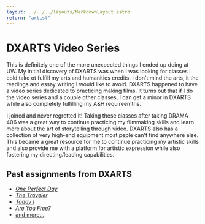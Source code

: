 ```yaml
---
layout: ../../../layouts/MarkdownLayout.astro
return: "artist"
---
```

# DXARTS Video Series

This is definitely one of the more unexpected things I ended up doing at UW. My initial discovery of DXARTS was when I was looking for classes I cold take ot fulfill my arts and humanities credits. I don't mind the arts, it the readings and essay writing I would like to avoid. DXARTS happened to have a video series dedicated to practicing making films. It turns out that if I do the video series and a couple other classes, I can get a minor in DXARTS while also completely fulfilling my A&H requireemtns.

I joined and never regretted it! Taking these classes after taking DRAMA 406 was a great way to continue practicing my filmmaking skills and learn more about the art of storytelling through video. DXARTS also has a collection of very high-end equipment most peple can't find anywhere else. This became a great resource for me to continue practicing my artistic skills and also provide me with a platform for artistic expression while also fostering my directing/leading capabilities.


## Past assignments from DXARTS

<ul>
  <li><a href="https://youtu.be/kL9gWX2mMPY"><i>One Perfect Day</i></a> </li>
  <li><a href="https://youtu.be/CXY0QZjXQp0"><i>The Traveler</i></a> </li>
  <li><a href="https://youtu.be/JtgjyfKIayE"><i>Today I</i></a> </li>
  <li><a href="https://youtu.be/nYvMUDYiH-A"><i>Are You Free?</i></a></li>
  <li><a href="https://www.youtube.com/@KennethJYang">and more...</a></li>
</ul>